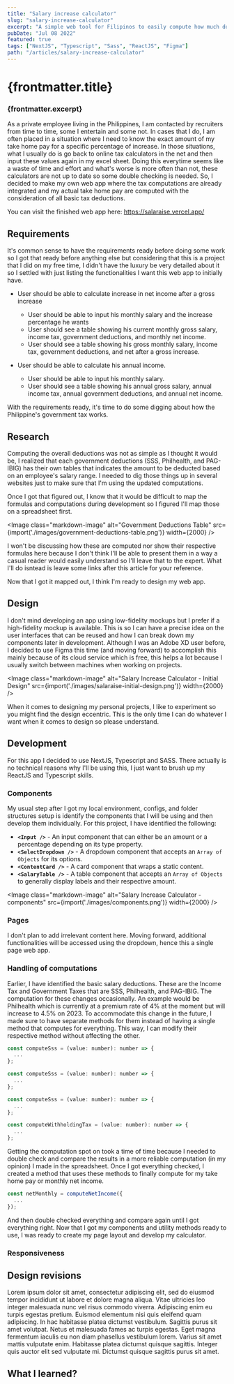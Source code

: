 ```yaml
---
title: "Salary increase calculator"
slug: "salary-increase-calculator"
excerpt: "A simple web tool for Filipinos to easily compute how much do they get as take home after an increase in their gross salary."
pubDate: "Jul 08 2022"
featured: true
tags: ["NextJS", "Typescript", "Sass", "ReactJS", "Figma"]
path: "/articles/salary-increase-calculator"
---
```


# {frontmatter.title}
### {frontmatter.excerpt}

As a private employee living in the Philippines, I am contacted by recruiters from time to time, some I entertain and some not. In cases that I do, I am often placed in a situation where I need to know the exact amount of my take home pay for a specific percentage of increase. In those situations, what I usually do is go back to online tax calculators in the net and then input these values again in my excel sheet. Doing this everytime seems like a waste of time and effort and what's worse is more often than not, these calculators are not up to date so some double checking is needed. So, I decided to make my own web app where the tax computations are already integrated and my actual take home pay are computed with the consideration of all basic tax deductions.

You can visit the finished web app here: https://salaraise.vercel.app/

## Requirements

It's common sense to have the requirements ready before doing some work so I got that ready before anything else but considering that this is a project that I did on my free time, I didn't have the luxury be very detailed about it so I settled with just listing the functionalities I want this web app to initially have.

- User should be able to calculate increase in net income after a gross increase
  - User should be able to input his monthly salary and the increase percentage he wants
  - User should see a table showing his current monthly gross salary, income tax, government deductions, and monthly net income.
  - User should see a table showing his gross monthly salary, income tax, government deductions, and net after a gross increase.
  
- User should be able to calculate his annual income.
  - User should be able to input his monthly salary.
  - User should see a table showing his annual gross salary, annual income tax, annual government deductions, and annual net income.

With the requirements ready, it's time to do some digging about how the Philippine's government tax works.

## Research

Computing the overall deductions was not as simple as I thought it would be, I realized that each government deductions (SSS, Philhealth, and PAG-IBIG) has their own tables that indicates the amount to be deducted based on an employee's salary range. I needed to dig those things up in several websites just to make sure that I'm using the updated computations. 

Once I got that figured out, I know that it would be difficult to map the formulas and computations during development so I figured I'll map those on a spreadsheet first.

<Image
  class="markdown-image"
  alt="Government Deductions Table"
  src={import('./images/government-deductions-table.png')}
  width={2000}
/>

I won't be discussing how these are computed nor show their respective formulas here because I don't think I'll be able to present them in a way a casual reader would easily understand so I'll leave that to the expert. What I'll do isntead is leave some links after this article for your reference.

Now that I got it mapped out, I think I'm ready to design my web app.

## Design

I don't mind developing an app using low-fidelity mockups but I prefer if a high-fidelity mockup is available. This is so I can have a precise idea on the user interfaces that can be reused and how I can break down my components later in development. Although I was an Adobe XD user before, I decided to use Figma this time (and moving forward) to accomplish this mainly because of its cloud service which is free, this helps a lot because I usually switch between machines when working on projects.

<Image
  class="markdown-image"
  alt="Salary Increase Calculator - Initial Design"
  src={import('./images/salaraise-initial-design.png')}
  width={2000}
/>

When it comes to designing my personal projects, I like to experiment so you might find the design eccentric. This is the only time I can do whatever I want when it comes to design so please understand.

## Development

For this app I decided to use NextJS, Typescript and SASS. There actually is no technical reasons why I'll be using this, I just want to brush up my ReactJS and Typescript skills.

### Components

My usual step after I got my local environment, configs, and folder structures setup is identify the components that I will be using and then develop them individually. For this project, I have identified the following:

- **`<Input />`** - An input component that can either be an amount or a percentage depending on its type property.
- **`<SelectDropdown />`** - A dropdown component that accepts an `Array of Objects` for its options.
- **`<ContentCard />`** - A card component that wraps a static content.
- **`<SalaryTable />`** - A table component that accepts an `Array of Objects` to generally display labels and their respective amount.

<Image
  class="markdown-image"
  alt="Salary Increase Calculator - components"
  src={import('./images/components.png')}
  width={2000}
/>

### Pages

I don't plan to add irrelevant content here. Moving forward, additional functionalities will be accessed using the dropdown, hence this a single page web app.

### Handling of computations

Earlier, I have identified the basic salary deductions. These are the Income Tax and Government Taxes that are SSS, Philhealth, and PAG-IBIG. The computation for these changes occasionally. An example would be Philhealth which is currently at a premium rate of 4% at the moment but will increase to 4.5% on 2023. To accommodate this change in the future, I made sure to have separate methods for them instead of having a single method that computes for everything. This way, I can modify their respective method without affecting the other.

```js
const computeSss = (value: number): number => {
  ...
};

const computeSss = (value: number): number => {
  ...
};

const computeSss = (value: number): number => {
  ...
};

const computeWithholdingTax = (value: number): number => {
  ...
};
```

Getting the computation spot on took a time of time because I needed to double check and compare the results in a more reliable computation (in my opinion) I made in the spreadsheet. Once I got everything checked, I created a method that uses these methods to finally compute for my take home pay or monthly net income.

```js
const netMonthly = computeNetIncome({
  ...
});
```

And then double checked everything and compare again until I got everything right. Now that I got my components and utility methods ready to use, I was ready to create my page layout and develop my calculator.

### Responsiveness



## Design revisions

Lorem ipsum dolor sit amet, consectetur adipiscing elit, sed do eiusmod tempor incididunt ut labore et dolore magna aliqua. Vitae ultricies leo integer malesuada nunc vel risus commodo viverra. Adipiscing enim eu turpis egestas pretium. Euismod elementum nisi quis eleifend quam adipiscing. In hac habitasse platea dictumst vestibulum. Sagittis purus sit amet volutpat. Netus et malesuada fames ac turpis egestas. Eget magna fermentum iaculis eu non diam phasellus vestibulum lorem. Varius sit amet mattis vulputate enim. Habitasse platea dictumst quisque sagittis. Integer quis auctor elit sed vulputate mi. Dictumst quisque sagittis purus sit amet.

## What I learned?

